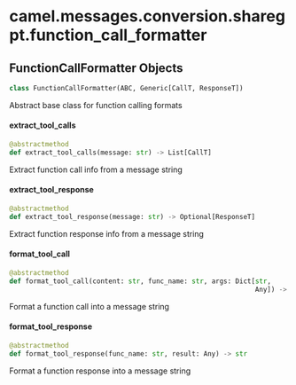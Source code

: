 <a id="camel.messages.conversion.sharegpt.function_call_formatter"></a>

# camel.messages.conversion.sharegpt.function\_call\_formatter

<a id="camel.messages.conversion.sharegpt.function_call_formatter.FunctionCallFormatter"></a>

## FunctionCallFormatter Objects

```python
class FunctionCallFormatter(ABC, Generic[CallT, ResponseT])
```

Abstract base class for function calling formats

<a id="camel.messages.conversion.sharegpt.function_call_formatter.FunctionCallFormatter.extract_tool_calls"></a>

#### extract\_tool\_calls

```python
@abstractmethod
def extract_tool_calls(message: str) -> List[CallT]
```

Extract function call info from a message string

<a id="camel.messages.conversion.sharegpt.function_call_formatter.FunctionCallFormatter.extract_tool_response"></a>

#### extract\_tool\_response

```python
@abstractmethod
def extract_tool_response(message: str) -> Optional[ResponseT]
```

Extract function response info from a message string

<a id="camel.messages.conversion.sharegpt.function_call_formatter.FunctionCallFormatter.format_tool_call"></a>

#### format\_tool\_call

```python
@abstractmethod
def format_tool_call(content: str, func_name: str, args: Dict[str,
                                                              Any]) -> str
```

Format a function call into a message string

<a id="camel.messages.conversion.sharegpt.function_call_formatter.FunctionCallFormatter.format_tool_response"></a>

#### format\_tool\_response

```python
@abstractmethod
def format_tool_response(func_name: str, result: Any) -> str
```

Format a function response into a message string


